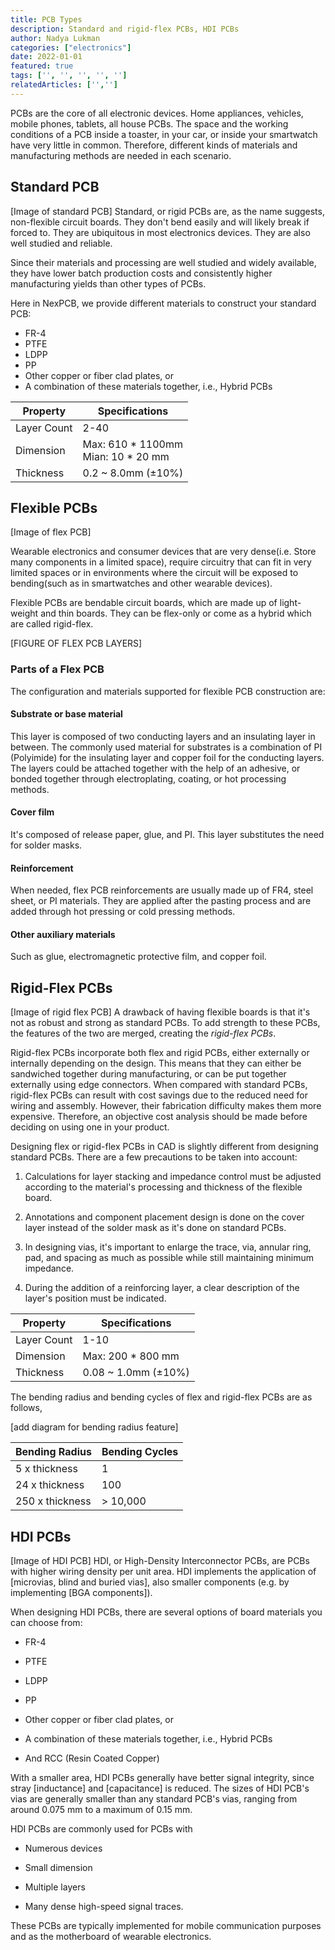 ```yaml
---
title: PCB Types
description: Standard and rigid-flex PCBs, HDI PCBs
author: Nadya Lukman
categories: ["electronics"]
date: 2022-01-01
featured: true
tags: ['', '', '', '', '']
relatedArticles: ['','']
---
```


PCBs are the core of all electronic devices. Home appliances, vehicles, mobile phones, tablets, all house PCBs. The space and the working conditions of a PCB inside a toaster, in your car, or inside your smartwatch have very little in common. Therefore, different kinds of materials and manufacturing methods are needed in each scenario.

## Standard PCB
[Image of standard PCB]
Standard, or rigid PCBs are, as the name suggests, non-flexible circuit boards. They don't bend easily and will likely break if forced to. They are ubiquitous in most electronics devices. They are also well studied and reliable.

Since their materials and processing are well studied and widely available, they have lower batch production costs and consistently higher manufacturing yields than other types of PCBs.

Here in NexPCB, we provide different materials to construct your standard PCB:

-   FR-4
-   PTFE
-   LDPP
-   PP
-   Other copper or fiber clad plates, or
-   A combination of these materials together, i.e., Hybrid PCBs


|Property  | Specifications                             |
|-------------|----------------------------------|
| Layer Count | 2-40                             |
| Dimension   | Max: 610 \* 1100mm <br /> Mian: 10 \* 20 mm |
| Thickness   | 0.2 ~ 8.0mm (±10%)               |


## Flexible PCBs
[Image of flex PCB]

Wearable electronics and consumer devices that are very dense(i.e. Store many components in a limited space), require circuitry that can fit in very limited spaces or in environments where the circuit will be exposed to bending(such as in smartwatches and other wearable devices).

Flexible PCBs are bendable circuit boards, which are made up of light-weight and thin boards. They can be flex-only or come as a hybrid which are called rigid-flex.

[FIGURE OF FLEX PCB LAYERS]
### Parts of a Flex PCB

The configuration and materials supported for flexible PCB construction are:
#### Substrate or base material

This layer is composed of two conducting layers and an insulating layer in between. The commonly used material for substrates is a combination of PI (Polyimide) for the insulating layer and copper foil for the conducting layers. The layers could be attached together with the help of an adhesive, or bonded together through electroplating, coating, or hot processing methods.

#### Cover film

It's composed of release paper, glue, and PI. This layer substitutes the need for solder masks.

#### Reinforcement

When needed, flex PCB reinforcements are usually made up of FR4, steel sheet, or PI materials. They are applied after the pasting process and are added through hot pressing or cold pressing methods.

#### Other auxiliary materials

Such as  glue, electromagnetic protective film, and copper foil.

## Rigid-Flex PCBs
[Image of rigid flex PCB]
A drawback of having flexible boards is that it's not as robust and strong as standard PCBs. To add strength to these PCBs, the features of the two are merged, creating the *rigid-flex PCBs*. 

Rigid-flex PCBs incorporate both flex and rigid PCBs, either externally or internally depending on the design. This means that they can either be sandwiched together during manufacturing, or can be put together externally using edge connectors. When compared with standard PCBs, rigid-flex PCBs can result with cost savings due to the reduced need for wiring and assembly. However, their fabrication difficulty makes them more expensive. Therefore, an objective cost analysis should be made before deciding on using one in your product.

Designing flex or rigid-flex PCBs in CAD is slightly different from designing standard PCBs. There are a few precautions to be taken into account:

1.  Calculations for layer stacking and impedance control must be adjusted according to the material's processing and thickness of the flexible board.

2.  Annotations and component placement design is done on the cover layer instead of the solder mask as it's done on standard PCBs. 

3.  In designing vias, it's important to enlarge the trace, via, annular ring, pad, and spacing as much as possible while still maintaining minimum impedance. 

4.  During the addition of a reinforcing layer, a clear description of the layer's position must be indicated.

|Property  | Specifications                             |
|-------------|----------------------------------|
| Layer Count | 1-10                             |
| Dimension   | Max: 200 \* 800 mm |
| Thickness   | 0.08 ~ 1.0mm (±10%)               |

The bending radius and bending cycles of flex and rigid-flex PCBs are as follows, 

[add diagram for bending radius feature]

|Bending Radius  | Bending Cycles                             |
|-------------|----------------------------------|
| 5 x thickness | 1                             |
| 24 x thickness   | 100 |
| 250 x thickness   | > 10,000               |

## HDI PCBs
[Image of HDI PCB]
HDI, or High-Density Interconnector PCBs, are PCBs with higher wiring density per unit area. HDI implements the application of [microvias, blind and buried vias], also smaller components (e.g. by implementing [BGA components]).

When designing HDI PCBs, there are several options of board materials you can choose from:

-   FR-4

-   PTFE

-   LDPP

-   PP

-   Other copper or fiber clad plates, or

-   A combination of these materials together, i.e., Hybrid PCBs

-   And RCC (Resin Coated Copper)

With a smaller area, HDI PCBs generally have better signal integrity, since stray [inductance] and [capacitance] is reduced. The sizes of HDI PCB's vias are generally smaller than any standard PCB's vias, ranging from around 0.075 mm to a maximum of 0.15 mm.

HDI PCBs are commonly used for PCBs with

-   Numerous devices

-   Small dimension

-   Multiple layers

-   Many dense high-speed signal traces.

These PCBs are typically implemented for mobile communication purposes and as the motherboard of wearable electronics.